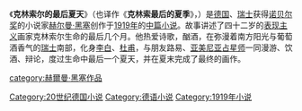{{Expand language|1=de|time=2020-12-11T17:18:55+00:00}}
{{Unreferenced|time=2020-12-11T17:18:55+00:00}}
{{noteTA
|1=zh-tw:赫塞; zh-cn:黑塞;
|2=zh-tw:赫曼; zh-cn:赫尔曼;
}}
《'''克林索尔的最后夏天'''》（也译作《'''克林索最后的夏季'''》，{{lang-de|Klingsors Letzter Sommer}}）是[[德国|德国]]、[[瑞士|瑞士]]获得[[诺贝尔奖|诺贝尔奖]]的小说家[[赫尔曼·黑塞|赫尔曼·黑塞]]创作于[[1919年|1919年]]的[[中篇小说|中篇小说]]。故事讲述了四十二岁的[[表现主义|表现主义]]画家克林索尔生命的最后几个月。他热爱诗歌，酗酒，在弥漫着南方阳光与葡萄酒香气的[[瑞士|瑞士]]南部，化身[[李白|李白]]、[[杜甫|杜甫]]，与朋友路易、[[亚美尼亚|亚美尼亚]][[占星师|占星师]]一同漫游、饮酒、辩论，度过生命中最后一个夏天，并在夏末完成了最终的画作。

{{赫爾曼·黑塞}}
{{Novel-stub}}
[[category:赫爾曼·黑塞作品|category:赫爾曼·黑塞作品]]
[[Category:20世纪德国小说|Category:20世纪德国小说]]
[[Category:德语小说|Category:德语小说]]
[[Category:1919年小说|Category:1919年小说]]